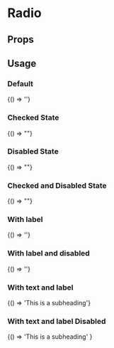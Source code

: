 
# Radio
<Meta title="Radio" component="fw-radio" />

## Props

<Props of="fw-radio"/>

## Usage

### Default
<Preview>
<Story name="Default">
  {() => '<fw-radio></fw-radio>'}
</Story>
</Preview>

### Checked State
<Preview>
<Story name="Checked">
  {() => "<fw-radio checked></fw-radio>"}
</Story>
</Preview>

### Disabled State
<Preview>
<Story name="Disabled">
  {() => "<fw-radio disabled></fw-radio>"}
</Story>
</Preview>

### Checked and Disabled State
<Preview>
<Story name="DisabledWithChecked">
  {() => "<fw-radio disabled checked></fw-radio>"}
</Story>
</Preview>

### With label
<Preview>
<Story name="WithLabel">
  {() => '<fw-radio label="Radio Label Here"></fw-radio>'}
</Story>
</Preview>

### With label and disabled
<Preview>
<Story name="DisabledWithLabel">
  {() => '<fw-radio disabled label="Radio Label Here"></fw-radio>'}
</Story>
</Preview>

### With text and label
<Preview>
<Story name="withTextAndLabel">
  {() => '<fw-radio label="Radio Label Here">This is a subheading</fw-radio>'}
</Story>
</Preview>

### With text and label Disabled
<Preview>
<Story name="WithTextAndLabelDisabled">
  {() =>
    '<fw-radio disabled label="Radio Label Here">This is a subheading</fw-radio>'
  }
</Story>
</Preview>

